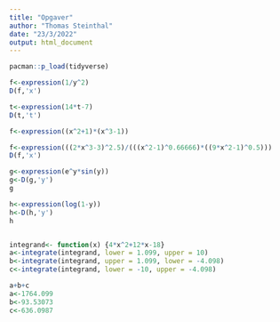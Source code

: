 ```yaml
---
title: "Opgaver"
author: "Thomas Steinthal"
date: "23/3/2022"
output: html_document
---
```


```r
pacman::p_load(tidyverse)
```

```r
f<-expression(1/y^2)
D(f,'x')

t<-expression(14*t-7)
D(t,'t')

f<-expression((x^2+1)*(x^3-1))

f<-expression(((2*x^3-3)^2.5)/(((x^2-1)^0.66666)*((9*x^2-1)^0.5)))
D(f,'x')

g<-expression(e^y*sin(y))
g<-D(g,'y')
g

h<-expression(log(1-y))
h<-D(h,'y')
h


integrand<- function(x) {4*x^2+12*x-18}
a<-integrate(integrand, lower = 1.099, upper = 10)
b<-integrate(integrand, upper = 1.099, lower = -4.098)
c<-integrate(integrand, lower = -10, upper = -4.098)

a+b+c
a<-1764.099
b<-93.53073
c<-636.0987
```

